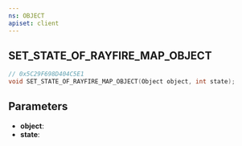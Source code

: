 ```yaml
---
ns: OBJECT
apiset: client
---
```

## SET_STATE_OF_RAYFIRE_MAP_OBJECT

```c
// 0x5C29F698D404C5E1
void SET_STATE_OF_RAYFIRE_MAP_OBJECT(Object object, int state);
```


## Parameters
* **object**:
* **state**: